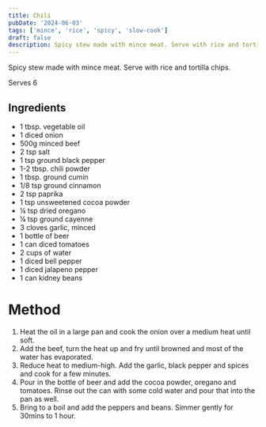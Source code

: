 ```yaml
---
title: Chili
pubDate: '2024-06-03'
tags: ['mince', 'rice', 'spicy', 'slow-cook']
draft: false
description: Spicy stew made with mince meat. Serve with rice and tortilla chips.
---
```


Spicy stew made with mince meat. Serve with rice and tortilla chips.

Serves 6

## Ingredients

- 1 tbsp. vegetable oil
- 1 diced onion
- 500g minced beef
- 2 tsp salt
- 1 tsp ground black pepper
- 1-2 tbsp. chili powder
- 1 tbsp. ground cumin
- 1/8 tsp ground cinnamon
- 2 tsp paprika
- 1 tsp unsweetened cocoa powder
- ¼ tsp dried oregano
- ¼ tsp ground cayenne
- 3 cloves garlic, minced
- 1 bottle of beer
- 1 can diced tomatoes
- 2 cups of water
- 1 diced bell pepper
- 1 diced jalapeno pepper
- 1 can kidney beans

# Method

1.  Heat the oil in a large pan and cook the onion over a medium heat until soft.
2.  Add the beef, turn the heat up and fry until browned and most of the water has evaporated.
3.  Reduce heat to medium-high. Add the garlic, black pepper and spices and cook for a few minutes.
4.  Pour in the bottle of beer and add the cocoa powder, oregano and tomatoes. Rinse out the can with some cold water and pour that into the pan as well.
5.  Bring to a boil and add the peppers and beans. Simmer gently for 30mins to 1 hour.
